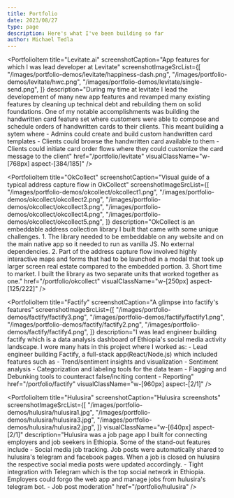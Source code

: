 ```yaml
---
title: Portfolio
date: 2023/08/27
type: page
description: Here's what I've been building so far
author: Michael Tedla
---
```



<PortfolioItem
  title="Levitate.ai"
  screenshotCaption="App features for which I was lead developer at Levitate"
  screenshotImageSrcList={[
    "/images/portfolio-demos/levitate/happiness-dash.png",
    "/images/portfolio-demos/levitate/hwc.png",
    "/images/portfolio-demos/levitate/single-send.png",
  ]}
  description="During my time at levitate I lead the developement of many new app features and revamped many existing features by cleaning up technical debt and rebuilding them on solid foundations. One of my notable accomplishments was building the handwritten card feature set where customers were able to compose and schedule orders of handwritten cards to their clients. This meant building a sytem where - Admins could create and build custom handwritten card templates - Clients could browse the handwritten card available to them - Clients could initiate card order flows where they could customize the card message to the client"
  href="/portfolio/levitate"
  visualClassName="w-[768px] aspect-[384/185]"
/>

<PortfolioItem
  title="OkCollect"
  screenshotCaption="Visual guide of a typical address capture flow in OkCollect"
  screenshotImageSrcList={[
    "/images/portfolio-demos/okcollect/okcollect1.png",
    "/images/portfolio-demos/okcollect/okcollect2.png",
    "/images/portfolio-demos/okcollect/okcollect3.png",
    "/images/portfolio-demos/okcollect/okcollect4.png",
    "/images/portfolio-demos/okcollect/okcollect5.png",
  ]}
  description="OkCollect is an embeddable address collection library I built that came with some unique challenges. 1. The library needed to be embeddable on any website and on the main native app so it needed to run as vanilla JS. No external dependencies. 2. Part of the address capture flow involved highly interactive maps and forms that had to be launched in a modal that took up larger screen real estate compared to the embedded portion. 3. Short time to market. I built the library as two separate units that worked together as one."
  href="/portfolio/okcollect"
  visualClassName="w-[250px] aspect-[125/222]"
/>

<PortfolioItem
  title="Factify"
  screenshotCaption="A glimpse into factify's features"
  screenshotImageSrcList={[
    "/images/portfolio-demos/factify/factify3.png",
    "/images/portfolio-demos/factify/factify1.png",
    "/images/portfolio-demos/factify/factify2.png",
    "/images/portfolio-demos/factify/factify4.png",
  ]}
  description="I was lead engineer building factify which is a data analysis dashboard of Ethiopia's social media activity landscape. I wore many hats in this project where I worked as: - Lead engineer building Factify, a full-stack app(React/Node.js) which included features such as - Trend/sentiment insights and visualization - Sentiment analysis - Categorization and labeling tools for the data team - Flagging and Debunking tools to counteract false/inciting content - Reporting"
  href="/portfolio/factify"
  visualClassName="w-[960px] aspect-[2/1]"
/>

<PortfolioItem
  title="Hulusira"
  screenshotCaption="Hulusira screenshots"
  screenshotImageSrcList={[
    "/images/portfolio-demos/hulusira/hulusira1.jpg",
    "/images/portfolio-demos/hulusira/hulusira3.jpg",
    "/images/portfolio-demos/hulusira/hulusira2.jpg",
  ]}
  visualClassName="w-[640px] aspect-[2/1]"
  description="Hulusira was a job page app I built for connecting employers and job seekers in Ethiopia. Some of the stand-out features include - Social media job tracking. Job posts were automatically shared to hulusira's telegram and facebook pages. When a job is closed on hulusira the respective social media posts were updated accordingly. - Tight integration with Telegram which is the top social network in Ethiopia. Employers could forgo the web app and manage jobs from hulusira's telegram bot. - Job post moderation"
  href="/portfolio/hulusira"
/>
